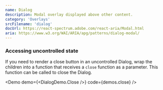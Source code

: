 ```yaml
---
name: Dialog
description: Modal overlay displayed above other content.
category: 'Overlays'
srcFilename: 'dialog'
docUrl: https://react-spectrum.adobe.com/react-aria/Modal.html
aria: https://www.w3.org/WAI/ARIA/apg/patterns/dialog-modal/
---
```


### Accessing uncontrolled state

If you need to render a close button in an uncontrolled Dialog, wrap the
children into a function that receives a `close` function as a parameter. This
function can be called to close the Dialog.

<Demo demo={<DialogDemo.Close />} code={demos.close} />
